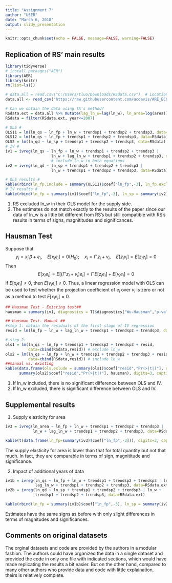 ```yaml
---
title: "Assignment 7"
author: "USER"
date: "March 6, 2018"
output: slidy_presentation
---
```


```r
knitr::opts_chunk$set(echo = FALSE, message=FALSE, warning=FALSE)
```

## Replication of RS' main results
```r
library(tidyverse)
# install.packages("AER")
library(AER)
library(knitr)
rm(list=ls())

# data.all = read.csv("C:/Users/tluo/Downloads/RSdata.csv")  # Location of downloaded dataset
data.all <- read_csv("https://raw.githubusercontent.com/ucdavis/ARE_ECON_240A_2018/master/Computing_Assignment_VII/data/RSdata.csv")

# Can we obtain the data using TA's method?
RSdata.ext = data.all %>% mutate(lag_ln_w=lag(ln_w), ln_area=log(area)) %>% filter(year>=1962)
RSdata = filter(RSdata.ext, year<=2007)

# OLS #
OLS11 = lm(ln_qs ~ ln_fp + ln_w + trendsp1 + trendsp2 + trendsp3, data=RSdata) #include ln_w
OLS12 = lm(ln_qs ~ ln_fp + trendsp1 + trendsp2 + trendsp3, data=RSdata) #exlude ln_w
OLS2 = lm(ln_qd ~ ln_sp + trendsp1 + trendsp2 + trendsp3, data=RSdata)
# IV #
iv1 = ivreg(ln_qs ~ ln_fp + ln_w + trendsp1 + trendsp2 + trendsp3 |
                    ln_w + lag_ln_w + trendsp1 + trendsp2 + trendsp3, data=RSdata)
                    # include ln_w in both equations
iv2 = ivreg(ln_qd ~ ln_sp + trendsp1 + trendsp2 + trendsp3 |
                    ln_w + trendsp1 + trendsp2 + trendsp3, data=RSdata)

# OLS results #
kable(rbind(ln_fp.include = summary(OLS11)$coef["ln_fp",-3], ln_fp.exclude =    summary(OLS12)$coef["ln_fp",-3], ln_sp = summary(OLS2)$coef["ln_sp",-3]), digits = 3, caption = "Table 1a. OLS Estimates")  
# IV results #
kable(rbind(ln_fp = summary(iv1)$coef["ln_fp",-3], ln_sp = summary(iv2)$coef["ln_sp",-3]), digits = 3, caption="Table 1b. IV Estimates")

```
  
(1) RS excluded ln_w in their OLS model for the supply side.  
(2) The estimates do not match exactly to the results of the paper since our data of ln_w is a little bit different from RS's but still compatible with RS's results in terms of signs, magnititudes and significances.  

## Hausman Test
Suppose that  
$$y_i = x_i'\beta + e_i, \quad E[x_i e_i]=0 (H_0); \quad x_i = \Gamma' z_i + v_i, \quad E[z_i v_i] = E[z_i e_i] = 0$$
Then
$$E[x_i e_i] = E[(\Gamma' z_i + v_i) e_i] = \Gamma'E[z_i e_i] + E[v_i e_i] =0$$
If $E[x_i e_i] \neq 0$, then $E[v_i e_i] \neq 0$. Thus, a linear regression model with OLS can be used to test whether the projection coefficient of $e_i$ over $v_i$ is zero or not as a method to test $E[x_i e_i]=0$. 

```r
## Hausman Test - Existing test##
hausman = summary(iv1, diagnostics = T)$diagnostics["Wu-Hausman","p-value"]

## Hausman Test- Manual ##
#step 1: obtain the residuals of the first stage of IV regression
resid = lm(ln_fp ~ ln_w + lag_ln_w + trendsp1 + trendsp2 + trendsp3, data=RSdata)$res

# step 2: 
ols1 = lm(ln_qs ~ ln_fp + trendsp1 + trendsp2 + trendsp3 + resid, 
          data=cbind(RSdata,resid)) # exclude ln_w
ols2 = lm(ln_qs ~ ln_fp + ln_w + trendsp1 + trendsp2 + trendsp3 + resid,    
          data=cbind(RSdata,resid)) # include ln_w
##manual vs. existing
kable(data.frame(ols.exlude = summary(ols1)$coef["resid","Pr(>|t|)"], ols.include = 
      summary(ols2)$coef["resid","Pr(>|t|)"], hausman), digits=3, caption= "Husman Test")
```

(1) If ln_w included, there is no significant difference between OLS and IV.  
(2) If ln_w excluded, there is significant difference between OLS and IV.  

## Supplemental results

1. Supply elasticity for area    

```r
iv3 = ivreg(ln_area ~ ln_fp + ln_w + trendsp1 + trendsp2 + trendsp3 |
            ln_w + lag_ln_w + trendsp1 + trendsp2 + trendsp3, data=RSdata)

kable(t(data.frame(ln_fp=summary(iv3)$coef["ln_fp",-3])), digits=3, caption = "Table 3. Supply elasticity for Area")
```

The supply elasticity for area is lower than that for total quantity but not that much. In fact, they are comparable in terms of sign, magnititude and significance.  

2. Impact of additional years of data  

```r
iv1b = ivreg(ln_qs ~ ln_fp + ln_w + trendsp1 + trendsp2 + trendsp3 | ln_w +     
             lag_ln_w + trendsp1 + trendsp2 + trendsp3, data=RSdata.ext)
iv2b = ivreg(ln_qd ~ ln_sp + trendsp1 + trendsp2 + trendsp3 | ln_w + 
             trendsp1 + trendsp2 + trendsp3, data=RSdata.ext)

kable(rbind(ln_fp = summary(iv1b)$coef["ln_fp",-3], ln_sp = summary(iv2b)$coef["ln_sp",-3]), digits = 3, caption = "Table 4. Additional 7 years of recent data")

```

Estimates have the same signs as before with only slight differences in terms of magnitudes and significances.  

## Comments on original datasets
The orginal datasets and code are provided by the authors in a modular fashion. The authors could have organized the data in a single dataset and provided the code in only one file with indicated sections, which would have made replicating the results a bit easier. But on the other hand, compared to many other authors who provide data and code with little explaination, theirs is relatively complete. 